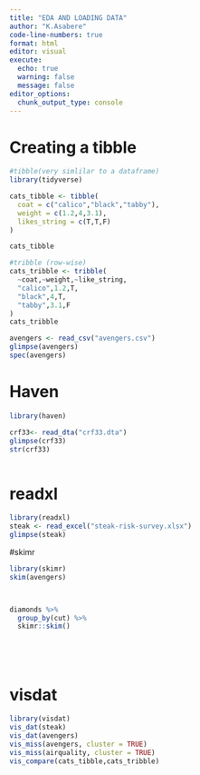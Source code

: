 ```yaml
---
title: "EDA AND LOADING DATA"
author: "K.Asabere"
code-line-numbers: true
format: html
editor: visual
execute: 
  echo: true
  warning: false
  message: false
editor_options: 
  chunk_output_type: console
---
```


# Creating a tibble
```r
#tibble(very simlilar to a dataframe)
library(tidyverse)

cats_tibble <- tibble(
  coat = c("calico","black","tabby"),
  weight = c(1.2,4,3.1),
  likes_string = c(T,T,F)
)

cats_tibble

#tribble (row-wise)
cats_tribble <- tribble(
  ~coat,~weight,~like_string,
  "calico",1.2,T,
  "black",4,T,
  "tabby",3.1,F
)
cats_tribble
```



```r
avengers <- read_csv("avengers.csv")
glimpse(avengers)
spec(avengers)
```

# Haven
```r
library(haven)

crf33<- read_dta("crf33.dta")
glimpse(crf33)
str(crf33)



```

# readxl
```r
library(readxl)
steak <- read_excel("steak-risk-survey.xlsx")
glimpse(steak)

```

#skimr
```r
library(skimr)
skim(avengers)



diamonds %>% 
  group_by(cut) %>% 
  skimr::skim()






```
# visdat
```r
library(visdat)
vis_dat(steak)
vis_dat(avengers)
vis_miss(avengers, cluster = TRUE)
vis_miss(airquality, cluster = TRUE)
vis_compare(cats_tibble,cats_tribble)
```





















